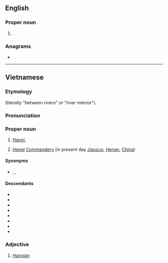 {{also|Hanoi|Hanói|Hanoï}}
==English==

===Proper noun===
{{en-proper noun|head=Hà Nội}}

# {{alternative spelling of|Hanoi|lang=en}}

===Anagrams===
* {{anagrams|en|Hội An}}

----

==Vietnamese==
{{wikipedia|lang=vi}}

===Etymology===
{{vi-etym-sino|河內}} (literally "between rivers" or "river interior").

===Pronunciation===
{{vi-IPA}}

===Proper noun===
{{vi-proper noun|head=[[Hà]] [[nội|Nội]]}}

# [[Hanoi]], {{place|vi|city/capital city|c/Vietnam|a=a}}
# {{lb|vi|historical}} [[w:Jiaozuo|Henei]] [[w:Commandery|Commandery]] (in present day [[w:Jiaozuo|Jiaozuo]], [[Henan]], [[China]])

====Synonyms====
* {{sense|Hanoi}} {{vi-l|Thăng Long}} {{qualifier|historical}}, {{vi-l|Đông King}} {{qualifier|historical}}, {{vi-l|Kẻ Chợ}} {{qualifier|historical}}

====Descendants====
* {{desc|bor=y|en|Hanoi}}
* {{desc|bor=y|fr|Hanoï}}
* {{desc|bor=y|ja|ハノイ|tr=Ha Noi}}
* {{desc|bor=y|km|ហានូយ}}
* {{desc|bor=y|ko|하노이}}
* {{desc|bor=y|pt|Hanói}}
* {{desc|bor=y|ru|Ханой}}
* {{desc|bor=y|es|Hanói}}

===Adjective===
{{vi-adj|head=[[Hà]] [[nội|Nội]]}}

# [[Hanoian]]

{{C|vi|Capital cities|Cities in Vietnam}}